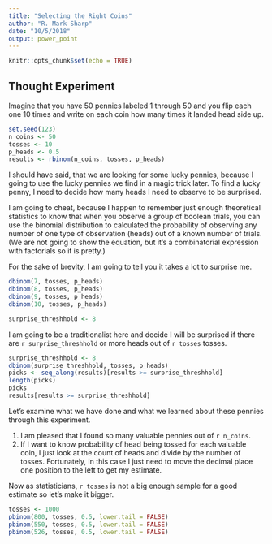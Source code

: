 ```yaml
---
title: "Selecting the Right Coins"
author: "R. Mark Sharp"
date: "10/5/2018"
output: power_point
---
```


```r
knitr::opts_chunk$set(echo = TRUE)
```

## Thought Experiment

Imagine that you have 50 pennies labeled 1 through 50 and you flip each one 10 times and write on each coin how many times it landed head side up.

```r
set.seed(123)
n_coins <- 50
tosses <- 10
p_heads <- 0.5
results <- rbinom(n_coins, tosses, p_heads)

```

I should have said, that we are looking for some lucky pennies, because I going to use the lucky pennies we find in a magic trick later. To find a lucky penny, I need to decide how many heads I need to observe to be surprised. 

I am going to cheat, because I happen to remember just enough theoretical statistics to know that when you observe a group of boolean trials, you can use the binomial distribution to calculated the probability of observing any number of one type of observation (heads) out of a known number of trials. (We are not going to show the equation, but it's a combinatorial expression with factorials so it is pretty.)

For the sake of brevity, I am going to tell you it takes a lot to surprise me.

```r
dbinom(7, tosses, p_heads)
dbinom(8, tosses, p_heads)
dbinom(9, tosses, p_heads)
dbinom(10, tosses, p_heads)

```
```r
surprise_threshhold <- 8

```

I am going to be a traditionalist here and decide I will be surprised if there are `r surprise_threshhold` or more heads out of `r tosses` tosses.

```r
surprise_threshhold <- 8
dbinom(surprise_threshhold, tosses, p_heads) 
picks <- seq_along(results)[results >= surprise_threshhold]
length(picks)
picks
results[results >= surprise_threshhold]

```

Let's examine what we have done and what we learned about these pennies through this experiment.

1.  I am pleased that I found so many valuable pennies out of `r n_coins`.
2.  If I want to know probability of head being tossed for each valuable coin, I just look at the count of heads and divide by the number of tosses. Fortunately, in this case I just need to move the decimal place one position to the left to get my estimate.

Now as statisticians, `r tosses` is not a big enough sample for a good estimate so let's make it bigger.

```r
tosses <- 1000
pbinom(800, tosses, 0.5, lower.tail = FALSE)
pbinom(550, tosses, 0.5, lower.tail = FALSE)
pbinom(526, tosses, 0.5, lower.tail = FALSE)

```

